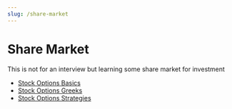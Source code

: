 ```yaml
---
slug: /share-market
---
```


# Share Market

This is not for an interview but learning some share market for investment

- <a href="/share-market/stock-options-basics">Stock Options Basics</a>
- <a href="/share-market/stock-options-greeks">Stock Options Greeks</a>
- <a href="/share-market/stock-options-strategies">Stock Options Strategies</a>
